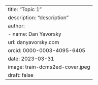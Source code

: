---
title: "Topic 1"
description: "description"
author:
  - name: Dan Yavorsky
    url: danyavorsky.com
    orcid: 0000-0003-4095-6405
date: 2023-03-31
image: train-dcms2ed-cover.jpeg
draft: false
---